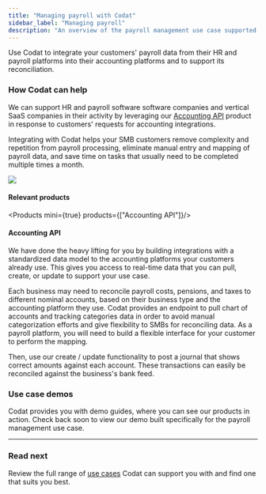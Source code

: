 ```yaml
---
title: "Managing payroll with Codat"
sidebar_label: "Managing payroll"
description: "An overview of the payroll management use case supported by Codat"
---
```



Use Codat to integrate your customers' payroll data from their HR and payroll platforms into their accounting platforms and to support its reconciliation.

### How Codat can help

We can support HR and payroll software software companies and vertical SaaS companies in their activity by leveraging our [Accounting API](/accounting-api/overview) product in response to customers' requests for accounting integrations. 

Integrating with Codat helps your SMB customers remove complexity and repetition from payroll processing, eliminate manual entry and mapping of payroll data, and save time on tasks that usually need to be completed multiple times a month. 

![](/img/use-cases/summary-pages/payroll.png)

#### Relevant products

<Products mini={true} products={["Accounting API"]}/>

#### Accounting API

We have done the heavy lifting for you by building integrations with a standardized data model to the accounting platforms your customers already use. This gives you access to real-time data that you can pull, create, or update to support your use case.

Each business may need to reconcile payroll costs, pensions, and taxes to different nominal accounts, based on their business type and the accounting platform they use. Codat provides an endpoint to pull chart of accounts and tracking categories data in order to avoid manual categorization efforts and give flexibility to SMBs for reconciling data. As a payroll platform, you will need to build a flexible interface for your customer to perform the mapping.  

Then, use our create / update functionality to post a journal that shows correct amounts against each account. These transactions can easily be reconciled against the business's bank feed.

### Use case demos

Codat provides you with demo guides, where you can see our products in action. Check back soon to view our demo built specifically for the payroll management use case.

---

### Read next

Review the full range of [use cases](/usecases/overview) Codat can support you with and find one that suits you best.